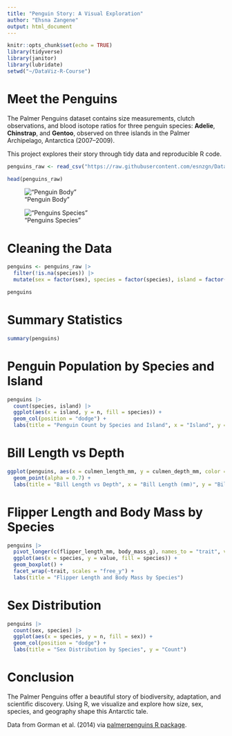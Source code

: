 ```yaml
---
title: "Penguin Story: A Visual Exploration"
author: "Ehsna Zangene"
output: html_document
---
```


```r
knitr::opts_chunk$set(echo = TRUE)
library(tidyverse)
library(janitor)
library(lubridate)
setwd("~/DataViz-R-Course")
```

# Meet the Penguins

The Palmer Penguins dataset contains size measurements, clutch observations, and blood isotope ratios for three penguin species: **Adelie**, **Chinstrap**, and **Gentoo**, observed on three islands in the Palmer Archipelago, Antarctica (2007–2009).

This project explores their story through tidy data and reproducible R code.

```r
penguins_raw <- read_csv("https://raw.githubusercontent.com/esnzgn/DataViz-R-Course/main/data/penguins_raw.csv") |> clean_names()

head(penguins_raw)
```

!["Penguin Body"](../images/penguins.png)

!["Penguins Species"](../images/penguins_body.png)

# Cleaning the Data

```r
penguins <- penguins_raw |> 
  filter(!is.na(species)) |> 
  mutate(sex = factor(sex), species = factor(species), island = factor(island))

penguins
```

# Summary Statistics

```r
summary(penguins)
```

# Penguin Population by Species and Island

```r
penguins |> 
  count(species, island) |> 
  ggplot(aes(x = island, y = n, fill = species)) +
  geom_col(position = "dodge") +
  labs(title = "Penguin Count by Species and Island", x = "Island", y = "Count")
```

# Bill Length vs Depth

```r
ggplot(penguins, aes(x = culmen_length_mm, y = culmen_depth_mm, color = species, shape = sex)) +
  geom_point(alpha = 0.7) +
  labs(title = "Bill Length vs Depth", x = "Bill Length (mm)", y = "Bill Depth (mm)")
```

# Flipper Length and Body Mass by Species

```r
penguins |> 
  pivot_longer(c(flipper_length_mm, body_mass_g), names_to = "trait", values_to = "value") |> 
  ggplot(aes(x = species, y = value, fill = species)) +
  geom_boxplot() +
  facet_wrap(~trait, scales = "free_y") +
  labs(title = "Flipper Length and Body Mass by Species")
```

# Sex Distribution

```r
penguins |> 
  count(sex, species) |> 
  ggplot(aes(x = species, y = n, fill = sex)) +
  geom_col(position = "dodge") +
  labs(title = "Sex Distribution by Species", y = "Count")
```

# Conclusion

The Palmer Penguins offer a beautiful story of biodiversity, adaptation, and scientific discovery. Using R, we visualize and explore how size, sex, species, and geography shape this Antarctic tale.

Data from Gorman et al. (2014) via [palmerpenguins R package](https://journal.r-project.org/articles/RJ-2022-020/RJ-2022-020.pdf).
